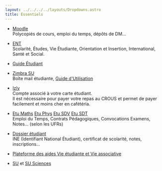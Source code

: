 ```yaml
---
layout: ../../../../layouts/Dropdowns.astro
title: Essentiels
---
```

- [Moodle](https://moodle-sciences-23.sorbonne-universite.fr/)  
Polycopiés de cours, emploi du temps, dépôts de DM...

- [ENT](https://ent.sorbonne-universite.fr/sciences-etudiants/)  
Scolarité, Études, Vie Étudiante, Orientation et Insertion, International, Santé et Social.

- [Guide Étudiant](https://guideetudiant.sorbonne-universite.fr/)

- [Zimbra SU](https://zcs.sorbonne-universite.fr/)  
Boîte mail étudiante, [Guide d'Utilisation](https://sitesweb-tmp507.dsi.sorbonne-universite.fr/sites/default/files/media/2022-06/Guide20de28099utilisation20de20la20messagerie20ecc81tudiante.pdf)

- [Izly](https://izly.fr/)  
Compte associé à votre carte étudiant.  
Il est nécessaire pour payer votre repas au CROUS et permet de payer facilement et moins cher en cafétéria.

-  [Etu Maths](https://etu.math.upmc.fr/math/) [Etu Phys](https://etu.math.upmc.fr/phys/) [Etu SDV](https://etu.math.upmc.fr/sdv/) [Etu SDT](https://etu.math.upmc.fr/sciterre/)  
Emploi du Temps, Contrats Pédagogiques, Convocations Examens, Notes... (selon les UFRs)

- [Dossier étudiant](https://mondossierweb.paris-sorbonne.fr/mondossierweb/)  
INE (Identifiant National Étudiant), certificat de scolarité, notes, inscriptions...

- [Plateforme des aides Vie étudiante et Vie associative](https://aap-etudiant.sorbonne-universite.fr/)

- [SU](https://www.sorbonne-universite.fr/) et [SU Sciences](https://sciences.sorbonne-universite.fr/)
